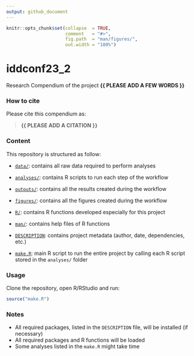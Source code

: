 ```yaml
---
output: github_document
---
```


<!-- README.md is generated from README.Rmd. Please edit that file -->


```r
knitr::opts_chunk$set(collapse  = TRUE,
                      comment   = "#>",
                      fig.path  = "man/figures/",
                      out.width = "100%")
```



# iddconf23_2


<!-- badges: start -->
<!-- badges: end -->


Research Compendium of the project **{{ PLEASE ADD A FEW WORDS }}**



### How to cite

Please cite this compendium as: 

> **{{ PLEASE ADD A CITATION }}**



### Content

This repository is structured as follow:

- [`data/`](https://github.com/p-ruiz-cuenca/iddconf23_2/tree/master/data):
contains all raw data required to perform analyses

- [`analyses/`](https://github.com/p-ruiz-cuenca/iddconf23_2/tree/main/analyses/):
contains R scripts to run each step of the workflow

- [`outputs/`](https://github.com/p-ruiz-cuenca/iddconf23_2/tree/main/outputs):
contains all the results created during the workflow

- [`figures/`](https://github.com/p-ruiz-cuenca/iddconf23_2/tree/main/figures):
contains all the figures created during the workflow

- [`R/`](https://github.com/p-ruiz-cuenca/iddconf23_2/tree/main/R):
contains R functions developed especially for this project

- [`man/`](https://github.com/p-ruiz-cuenca/iddconf23_2/tree/main/man):
contains help files of R functions

- [`DESCRIPTION`](https://github.com/p-ruiz-cuenca/iddconf23_2/tree/main/DESCRIPTION):
contains project metadata (author, date, dependencies, etc.)

- [`make.R`](https://github.com/p-ruiz-cuenca/iddconf23_2/tree/main/make.R):
main R script to run the entire project by calling each R script stored in the `analyses/` folder



### Usage

Clone the repository, open R/RStudio and run:

```r
source("make.R")
```



### Notes

- All required packages, listed in the `DESCRIPTION` file, will be installed (if necessary)
- All required packages and R functions will be loaded
- Some analyses listed in the `make.R` might take time
